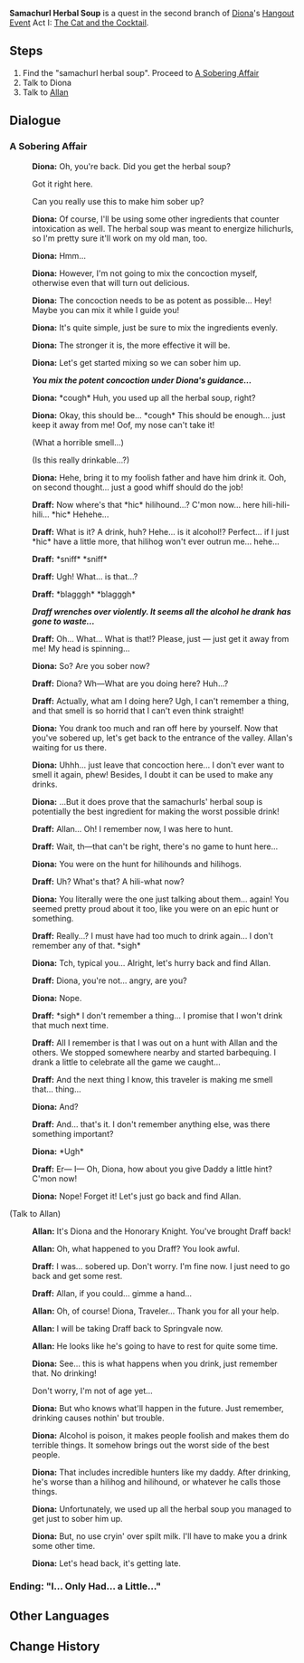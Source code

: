 {{Quest Infobox
|id            = 19105
|type          = Hangout
|region        = Mondstadt
|chapter       = Diona
|actNum        = I
|act           = The Cat and the Cocktail
|description   = According to Diona, the herbal soup made by samachurls can possibly be used to make an antidote to alcohol.
|startLocation = [[Dadaupa Gorge]], [[Mondstadt]]
|requirement   = [[The Cat and the Cocktail]]
|prev          = The Shadow Over Dadaupa
|other         = 
* "I... Only Had... a Little..." Ending
|characters    = Allan; Diona; Draff; Traveler
|voiced        = yes
}}
'''Samachurl Herbal Soup''' is a quest in the second branch of [[Diona]]'s [[Hangout Event]] Act I: [[The Cat and the Cocktail]].

==Steps==
# Find the "samachurl herbal soup". Proceed to [[Samachurl Herbal Soup#A Sobering Affair|A Sobering Affair]]
# Talk to Diona
# Talk to [[Allan]]

==Dialogue==
===A Sobering Affair===
{{Dialogue start}}
:{{A|vo dancop001 1910501 diona 01.ogg}} '''Diona:''' Oh, you're back. Did you get the herbal soup?
:{{DIcon}} Got it right here.
:{{DIcon}} Can you really use this to make him sober up?
:{{A|vo dancop001 1910501 diona 02.ogg}} '''Diona:''' Of course, I'll be using some other ingredients that counter intoxication as well. The herbal soup was meant to energize hilichurls, so I'm pretty sure it'll work on my old man, too.
:{{A|vo dancop001 1910501 diona 03.ogg}} '''Diona:''' Hmm...
:{{A|vo dancop001 1910501 diona 04.ogg}} '''Diona:''' However, I'm not going to mix the concoction myself, otherwise even that will turn out delicious.
:{{A|vo dancop001 1910501 diona 05.ogg}} '''Diona:''' The concoction needs to be as potent as possible... Hey! Maybe you can mix it while I guide you!
:{{A|vo dancop001 1910501 diona 06.ogg}} '''Diona:''' It's quite simple, just be sure to mix the ingredients evenly.
:{{A|vo dancop001 1910501 diona 07.ogg}} '''Diona:''' The stronger it is, the more effective it will be.
:{{A|vo dancop001 1910501 diona 08.ogg}} '''Diona:''' Let's get started mixing so we can sober him up.

:'''''You mix the potent concoction under Diona's guidance...'''''

:{{A|vo dancop001 1910501 diona 09.ogg}} '''Diona:''' *cough* Huh, you used up all the herbal soup, right?
:{{A|vo dancop001 1910501 diona 10.ogg}} '''Diona:''' Okay, this should be... *cough* This should be enough... just keep it away from me! Oof, my nose can't take it!
:{{DIcon}} (What a horrible smell...)
:{{DIcon}} (Is this really drinkable...?)
:{{A|vo dancop001 1910501 diona 11.ogg}} '''Diona:''' Hehe, bring it to my foolish father and have him drink it. Ooh, on second thought... just a good whiff should do the job!
:{{A|vo dancop001 1910501 draff 01.ogg}} '''Draff:''' Now where's that *hic* hilihound...? C'mon now... here hili-hili-hili... *hic* Hehehe...
:{{A|vo dancop001 1910501 draff 02.ogg}} '''Draff:''' What is it? A drink, huh? Hehe... is it alcohol!? Perfect... if I just *hic* have a little more, that hilihog won't ever outrun me... hehe...
:{{A|vo dancop001 1910501 draff 03.ogg}} '''Draff:''' *sniff* *sniff*
:{{A|vo dancop001 1910501 draff 04.ogg}} '''Draff:''' Ugh! What... is that...?
:{{A|vo dancop001 1910501 draff 05.ogg}} '''Draff:''' *blagggh* *blagggh*

:'''''Draff wrenches over violently. It seems all the alcohol he drank has gone to waste...'''''

:{{A|vo dancop001 1910501 draff 06.ogg}} '''Draff:''' Oh... What... What is that!? Please, just &mdash; just get it away from me! My head is spinning...
:{{A|vo dancop001 1910501 diona 12.ogg}} '''Diona:''' So? Are you sober now?
:{{A|vo dancop001 1910501 draff 07.ogg}} '''Draff:''' Diona? Wh&mdash;What are you doing here? Huh...?
:{{A|vo dancop001 1910501 draff 08.ogg}} '''Draff:''' Actually, what am I doing here? Ugh, I can't remember a thing, and that smell is so horrid that I can't even think straight!
:{{A|vo dancop001 1910501 diona 13.ogg}} '''Diona:''' You drank too much and ran off here by yourself. Now that you've sobered up, let's get back to the entrance of the valley. Allan's waiting for us there.
:{{A|vo dancop001 1910501 diona 14.ogg}} '''Diona:''' Uhhh... just leave that concoction here... I don't ever want to smell it again, phew! Besides, I doubt it can be used to make any drinks.
:{{A|vo dancop001 1910501 diona 15.ogg}} '''Diona:''' ...But it does prove that the samachurls' herbal soup is potentially the best ingredient for making the worst possible drink!
:{{A|vo dancop001 1910501 draff 09.ogg}} '''Draff:''' Allan... Oh! I remember now, I was here to hunt.
:{{A|vo dancop001 1910501 draff 10.ogg}} '''Draff:''' Wait, th&mdash;that can't be right, there's no game to hunt here...
:{{A|vo dancop001 1910501 diona 16.ogg}} '''Diona:''' You were on the hunt for hilihounds and hilihogs.
:{{A|vo dancop001 1910501 draff 11.ogg}} '''Draff:''' Uh? What's that? A hili-what now?
:{{A|vo dancop001 1910501 diona 17.ogg}} '''Diona:''' You literally were the one just talking about them... again! You seemed pretty proud about it too, like you were on an epic hunt or something.
:{{A|vo dancop001 1910501 draff 12.ogg}} '''Draff:''' Really...? I must have had too much to drink again... I don't remember any of that. *sigh*
:{{A|vo dancop001 1910501 diona 18.ogg}} '''Diona:''' Tch, typical you... Alright, let's hurry back and find Allan.
:{{A|vo dancop001 1910501 draff 13.ogg}} '''Draff:''' Diona, you're not... angry, are you?
:{{A|vo dancop001 1910501 diona 19.ogg}} '''Diona:''' Nope.
:{{A|vo dancop001 1910501 draff 14.ogg}} '''Draff:''' *sigh* I don't remember a thing... I promise that I won't drink that much next time.
:{{A|vo dancop001 1910501 draff 15.ogg}} '''Draff:''' All I remember is that I was out on a hunt with Allan and the others. We stopped somewhere nearby and started barbequing. I drank a little to celebrate all the game we caught...
:{{A|vo dancop001 1910501 draff 16.ogg}} '''Draff:''' And the next thing I know, this traveler is making me smell that... thing...
:{{A|vo dancop001 1910501 diona 20.ogg}} '''Diona:''' And?
:{{A|vo dancop001 1910501 draff 17.ogg}} '''Draff:''' And... that's it. I don't remember anything else, was there something important?
:{{A|vo dancop001 1910501 diona 21.ogg}} '''Diona:''' *Ugh*
:{{A|vo dancop001 1910501 draff 18.ogg}} '''Draff:''' Er&mdash; I&mdash; Oh, Diona, how about you give Daddy a little hint? C'mon now!
:{{A|vo dancop001 1910501 diona 22.ogg}} '''Diona:''' Nope! Forget it! Let's just go back and find Allan.

;(Talk to Allan)
:{{A|vo dancop001 1910502 allan 01.ogg}} '''Allan:''' It's Diona and the Honorary Knight. You've brought Draff back!
:{{A|vo dancop001 1910502 allan 02.ogg}} '''Allan:''' Oh, what happened to you Draff? You look awful.
:{{A|vo dancop001 1910502 draff 01.ogg}} '''Draff:''' I was... sobered up. Don't worry. I'm fine now. I just need to go back and get some rest.
:{{A|vo dancop001 1910502 draff 02.ogg}} '''Draff:''' Allan, if you could... gimme a hand...
:{{A|vo dancop001 1910502 allan 03.ogg}} '''Allan:''' Oh, of course! Diona, Traveler... Thank you for all your help.
:{{A|vo dancop001 1910502 allan 04.ogg}} '''Allan:''' I will be taking Draff back to Springvale now.
:{{A|vo dancop001 1910502 allan 05.ogg}} '''Allan:''' He looks like he's going to have to rest for quite some time.
:{{A|vo dancop001 1910502 diona 01.ogg}} '''Diona:''' See... this is what happens when you drink, just remember that. No drinking!
:{{DIcon}} Don't worry, I'm not of age yet...
:{{A|vo dancop001 1910502 diona 02.ogg}} '''Diona:''' But who knows what'll happen in the future. Just remember, drinking causes nothin' but trouble.
:{{A|vo dancop001 1910502 diona 03.ogg}} '''Diona:''' Alcohol is poison, it makes people foolish and makes them do terrible things. It somehow brings out the worst side of the best people.
:{{A|vo dancop001 1910502 diona 04.ogg}} '''Diona:''' That includes incredible hunters like my daddy. After drinking, he's worse than a hilihog and hilihound, or whatever he calls those things.
:{{A|vo dancop001 1910502 diona 05.ogg}} '''Diona:''' Unfortunately, we used up all the herbal soup you managed to get just to sober him up.
:{{A|vo dancop001 1910502 diona 06.ogg}} '''Diona:''' But, no use cryin' over spilt milk. I'll have to make you a drink some other time.
:{{A|vo dancop001 1910502 diona 07.ogg}} '''Diona:''' Let's head back, it's getting late.
{{Dialogue end}}

===Ending: "I... Only Had... a Little..."===
{{Hangout Ending
|ending name     = "I... Only Had... a Little..."
|character       = Diona
|act             = 1
|description     = Wine is fine... in moderation.
}}

==Other Languages==
{{Other Languages
|en      = Samachurl Herbal Soup
|zhs     = 丘丘人萨满的草药汤
|zhs_rm  = Qiūqiū-rén Sàmǎn de Cǎoyào Tāng
|zht     = 丘丘人薩滿的草藥湯
|zht_rm  = Qiūqiū-rén Sàmǎn de Cǎoyào Tāng
|zh_tl   = Hilichurl Shaman's Herbal Soup
|ja      = ヒルチャールシャーマンの薬草スープ
|ja_rm   = Hirichaaru Shaaman no Yakusou Suupu
|ja_tl   = Samachurl Herbal Soup
|ko      = 츄츄족 샤먼의 탕약
|ko_rm   = 
|ko_tl   = 
|es      = Sopa medicinal de Samachurl
|es_tl   = 
|fr      = Soupe aux herbes façon Brutoshaman
|fr_tl   = Hilishaman-Style Herbal Soup
|ru      = Травяной отвар шамачурла
|ru_tl   = 
|th      = ซุปสมุนไพรของ Samachurl
|th_rm   = 
|th_tl   = 
|vi      = Canh thảo dược của Phù Thủy Hilichurl
|vi_tl   = 
|de      = Die Kräutersuppe des Samachurls
|de_tl   = The Samachurl's Herb Soup
|id      = Sup Herbal Samachurl
|id_tl   = Samachurl Herbal Soup
|pt      = Sopa Medicinal dos Hilichurls Xamãs
|pt_tl   = 
}}

==Change History==
{{Change History|1.5}}